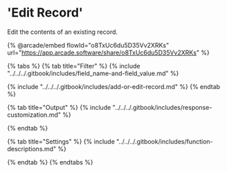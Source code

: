 # 'Edit Record'

Edit the contents of an existing record.

{% @arcade/embed flowId="o8TxUc6du5D35Vv2XRKs" url="https://app.arcade.software/share/o8TxUc6du5D35Vv2XRKs" %}

{% tabs %}
{% tab title="Filter" %}
{% include "../../../.gitbook/includes/field_name-and-field_value.md" %}

{% include "../../../.gitbook/includes/add-or-edit-record.md" %}
{% endtab %}

{% tab title="Output" %}
{% include "../../../.gitbook/includes/response-customization.md" %}


{% endtab %}

{% tab title="Settings" %}
{% include "../../../.gitbook/includes/function-descriptions.md" %}


{% endtab %}
{% endtabs %}
